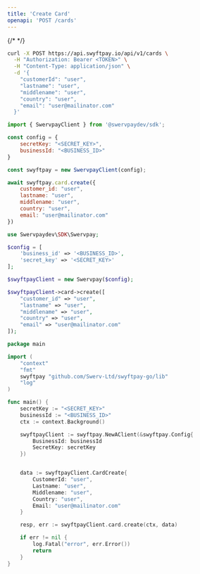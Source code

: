 ```yaml
---
title: 'Create Card'
openapi: 'POST /cards'
---
```


{/* <Snippet file="authorization.mdx" /> */}

<RequestExample>

```bash cURL
curl -X POST https://api.swyftpay.io/api/v1/cards \
  -H "Authorization: Bearer <TOKEN>" \
  -H "Content-Type: application/json" \
  -d '{
    "customerId": "user",
    "lastname": "user",
    "middlename": "user",
    "country": "user",
    "email": "user@mailinator.com"
  }'
```

```javascript Node.js
import { SwervpayClient } from '@swervpaydev/sdk';

const config = {
    secretKey: "<SECRET_KEY>",
    businessId: "<BUSINESS_ID>"
}

const swyftpay = new SwervpayClient(config);

await swyftpay.card.create({
    customer_id: "user",
    lastname: "user",
    middlename: "user",
    country: "user",
    email: "user@mailinator.com"
})
```

```php PHP
use Swervpaydev\SDK\Swervpay;

$config = [
	'business_id' => '<BUSINESS_ID>',
	'secret_key' => '<SECRET_KEY>'
];

$swyftpayClient = new Swervpay($config);

$swyftpayClient->card->create([
    "customer_id" => "user",
    "lastname" => "user",
    "middlename" => "user",
    "country" => "user",
    "email" => "user@mailinator.com"
]);
```


```go Go
package main

import (
	"context"
	"fmt"
	swyftpay "github.com/Swerv-Ltd/swyftpay-go/lib"
	"log"
)

func main() {
	secretKey := "<SECRET_KEY>"
    businessId := "<BUSINESS_ID>"
	ctx := context.Background()

	swyftpayClient := swyftpay.NewAClient(&swyftpay.Config{
        BusinessId: businessId
        SecretKey: secretKey
    })


    data := swyftpayClient.CardCreate{
        CustomerId: "user",
        Lastname: "user",
        Middlename: "user",
        Country: "user",
        Email: "user@mailinator.com"
    }

	resp, err := swyftpayClient.card.create(ctx, data)

	if err != nil {
		log.Fatal("error", err.Error())
		return
	}
}
```

</RequestExample>

